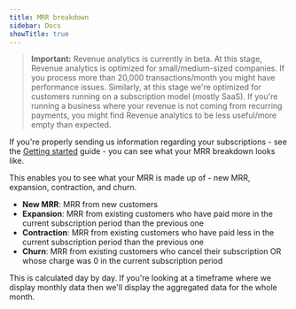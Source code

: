 ```yaml
---
title: MRR breakdown
sidebar: Docs
showTitle: true
---
```


> **Important:** Revenue analytics is currently in beta. At this stage, Revenue analytics is optimized for small/medium-sized companies. If you process more than 20,000 transactions/month you might have performance issues. Similarly, at this stage we're optimized for customers running on a subscription model (mostly SaaS). If you're running a business where your revenue is not coming from recurring payments, you might find Revenue analytics to be less useful/more empty than expected.

If you're properly sending us information regarding your subscriptions - see the [Getting started](/docs/revenue-analytics/getting-started) guide - you can see what your MRR breakdown looks like.

This enables you to see what your MRR is made up of - new MRR, expansion, contraction, and churn.

- **New MRR**: MRR from new customers
- **Expansion**: MRR from existing customers who have paid more in the current subscription period than the previous one
- **Contraction**: MRR from existing customers who have paid less in the current subscription period than the previous one
- **Churn**: MRR from existing customers who cancel their subscription OR whose charge was 0 in the current subscription period

This is calculated day by day. If you're looking at a timeframe where we display monthly data then we'll display the aggregated data for the whole month.


<ProductScreenshot
  imageLight = "https://res.cloudinary.com/dmukukwp6/image/upload/Screenshot_2025_09_05_at_14_42_23_72bb1db21f.png"
  imageDark = "https://res.cloudinary.com/dmukukwp6/image/upload/Screenshot_2025_09_05_at_14_42_44_4fd7ed9d33.png"
  alt="Revenue analytics MRR breakdown" 
  classes="rounded"
/>